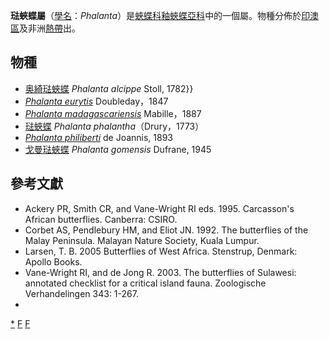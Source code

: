 {{NoteTA|G1=Butterfly}}
{{Automatic Taxobox
| taxon = Phalanta
| authority = Horsfield, [1829]
| image = Common Leopard (Phalanta phalantha) mating with newly imerged butterfly in Hyderabad, AP W IMG 9390.jpg
| image_caption = 一對正在交配的[[琺蛺蝶|琺蛺蝶]](左雄右雌)
| type_species = [[琺蛺蝶|琺蛺蝶]] ''Phalanta phalantha''
| type_species_authority = (Drury, [1773])
| subdivision_ranks = 種
| subdivision = 共6種，參見正文。
| synonyms =
* ''Atella'' <small>Doubleday 1847</small>
* ''Albericia'' <small>Dufrane 1945</small>
}}

'''琺蛺蝶屬'''（[[學名|學名]]：''Phalanta''）是[[蛺蝶科|蛺蝶科]][[釉蛺蝶亞科|釉蛺蝶亞科]]中的一個屬。物種分佈於[[印澳區|印澳區]]及非洲[[熱帶|熱帶]]出。

== 物種 ==
* [[奥綺琺蛺蝶|奥綺琺蛺蝶]] ''Phalanta alcippe'' Stoll, 1782}}
* ''[[Phalanta_eurytis|Phalanta eurytis]]'' Doubleday，1847
* ''[[Phalanta_madagascariensis|Phalanta madagascariensis]]'' Mabille，1887
* [[琺蛺蝶|琺蛺蝶]] ''Phalanta phalantha''（Drury，1773）
* ''[[Phalanta_philiberti|Phalanta philiberti]]'' de Joannis, 1893
* [[戈曼琺蛺蝶|戈曼琺蛺蝶]] ''Phalanta gomensis'' Dufrane, 1945

== 參考文獻 ==
{{Reflist}}
* Ackery PR, Smith CR, and Vane-Wright RI eds. 1995. Carcasson's African butterflies. Canberra: CSIRO.
* Corbet AS, Pendlebury HM, and Eliot JN. 1992. The butterflies of the Malay Peninsula. Malayan Nature Society, Kuala Lumpur.
* Larsen, T. B. 2005 Butterflies of West Africa. Stenstrup, Denmark: Apollo Books.
* Vane-Wright RI, and de Jong R. 2003. The butterflies of Sulawesi: annotated checklist for a critical island fauna. Zoologische Verhandelingen 343: 1-267.
* {{Cite book | author = 寿建新 周尧 李宇飞 | title = 世界蝴蝶分類名錄 | location = 中國 | publisher = 陝西科學技術出版社 | date = 2006-04-01 | ISBN = 9787536936768 | language= zh-hans }}

{{Commons category|Phalanta}}

{{釉蛺蝶亞科}}
{{Taxonbar}}
[[Category:琺蛺蝶屬|*]]
[[Category:彩蛺蝶族|F]]
[[Category:_1829年描述的分类群|F]]